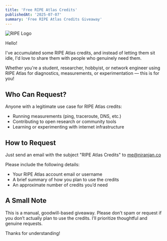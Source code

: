 ```yaml
---
title: 'Free RIPE Atlas Credits'
publishedAt: '2025-07-07'
summary: 'Free RIPE Atlas Credits Giveaway'
---
```

![RIPE Logo](/images/ripe-logo.png)

Hello!

I've accumulated some RIPE Atlas credits, and instead of letting them sit idle, I'd love to share them with people who genuinely need them.

Whether you're a student, researcher, hobbyist, or network engineer using RIPE Atlas for diagnostics, measurements, or experimentation — this is for you!


## Who Can Request?

Anyone with a legitimate use case for RIPE Atlas credits:

- Running measurements (ping, traceroute, DNS, etc.)
- Contributing to open research or community tools
- Learning or experimenting with internet infrastructure


## How to Request

Just send an email with the subject "RIPE Atlas Credits" to [me@niranjan.co](mailto:me@niranjan.co)

Please include the following details:

- Your RIPE Atlas account email or username
- A brief summary of how you plan to use the credits
- An approximate number of credits you’d need

## A Small Note

This is a manual, goodwill-based giveaway. Please don’t spam or request if you don’t actually plan to use the credits. I’ll prioritize thoughtful and genuine requests.

Thanks for understanding!

